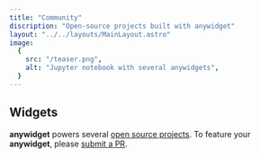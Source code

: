 ```yaml
---
title: "Community"
discription: "Open-source projects built with anywidget"
layout: "../../layouts/MainLayout.astro"
image:
  {
    src: "/teaser.png",
    alt: "Jupyter notebook with several anywidgets",
  }
---
```



## Widgets

**anywidget** powers several [open source
projects](https://github.com/manzt/anywidget/network/dependents). To feature
your **anywidget**, please [submit a
PR](https://github.com/manzt/built-with-anywidget/blob/main/assets/manifest.json).

<WidgetGallery client:visible />
